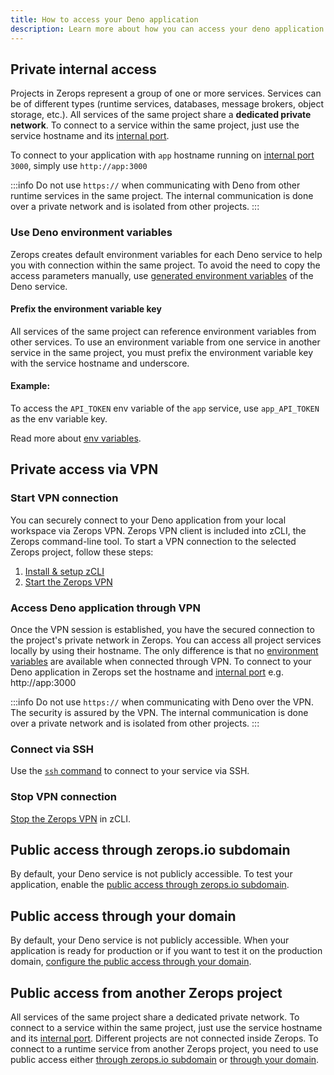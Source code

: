 ```yaml
---
title: How to access your Deno application
description: Learn more about how you can access your deno application on Zerops.
---
```


## Private internal access

Projects in Zerops represent a group of one or more services.
Services can be of different types (runtime services, databases, message brokers, object storage, etc.). All services of the same project share a **dedicated private network**. To connect to a service within the same project, just use the service hostname and its [internal port](/deno/how-to/build-pipeline#ports).

To connect to your application with `app` hostname running on [internal port](/deno/how-to/build-pipeline#ports) `3000`, simply use `http://app:3000`

:::info
Do not use `https://` when communicating with Deno from other runtime services in the same project. The internal communication is done over a private network and is isolated from other projects.
:::

### Use Deno environment variables

Zerops creates default environment variables for each Deno service to help you with connection within the same project. To avoid the need to copy the access parameters manually, use [generated environment variables](/deno/how-to/env-variables#generated-env-variables) of the Deno service.

#### Prefix the environment variable key

All services of the same project can reference environment variables from other services. To use an environment variable from one service in another service in the same project, you must prefix the environment variable key with the service hostname and underscore.

#### Example:

To access the `API_TOKEN` env variable of the `app` service, use `app_API_TOKEN` as the env variable key.

Read more about [env variables](/deno/how-to/env-variables).

## Private access via VPN

### Start VPN connection

You can securely connect to your Deno application from your local workspace via Zerops VPN. Zerops VPN client is included into zCLI, the Zerops command-line tool. To start a VPN connection to the selected Zerops project, follow these steps:

1. [Install & setup zCLI](/references/cli)
2. [Start the Zerops VPN](/references/vpn#start-the-vpn)

### Access Deno application through VPN

Once the VPN session is established, you have the secured connection to the project's private network in Zerops. You can access all project services locally by using their hostname. The only difference is that no [environment variables](/deno/how-to/env-variables) are available when connected through VPN. To connect to your Deno application in Zerops set the hostname and [internal port](/deno/how-to/build-pipeline#ports) e.g. http://app:3000

:::info
Do not use `https://` when communicating with Deno over the VPN. The security is assured by the VPN. The internal communication is done over a private network and is isolated from other projects.
:::

### Connect via SSH

Use the <a href="/references/ssh">`ssh` command</a> to connect to your service via SSH.

### Stop VPN connection

[Stop the Zerops VPN](/references/vpn#stop-the-vpn) in zCLI.

## Public access through zerops.io subdomain

By default, your Deno service is not publicly accessible. To test your application, enable the [public access through zerops.io subdomain](/features/access#public-access-through-zeropsio-subdomain).

## Public access through your domain

By default, your Deno service is not publicly accessible. When your application is ready for production or if you want to test it on the production domain, [configure the public access through your domain](/features/access#public-access-through-your-domain).

## Public access from another Zerops project

All services of the same project share a dedicated private network. To connect to a service within the same project, just use the service hostname and its [internal port](/deno/how-to/build-pipeline#ports). Different projects are not connected inside Zerops. To connect to a runtime service from another Zerops project, you need to use public access either [through zerops.io subdomain](/features/access#public-access-through-zeropsio-subdomain) or [through your domain](/features/access#public-access-through-your-domain).
